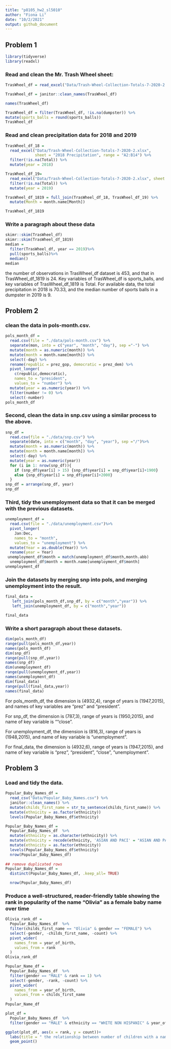 ```yaml
---
title: "p8105_hw2_sl5010"
author: "Fiona Li"
date: "10/2/2021"
output: github_document
---
```


## Problem 1

```r
library(tidyverse)
library(readxl)
```

### Read and clean the Mr. Trash Wheel sheet:

```r
TrasWheel_df = read_excel("Data/Trash-Wheel-Collection-Totals-7-2020-2.xlsx",range = "A2:N534")

TrasWheel_df = janitor::clean_names(TrasWheel_df)

names(TrasWheel_df)

TrasWheel_df = filter(TrasWheel_df, !is.na(dumpster)) %>%
mutate(sports_balls = round(sports_balls))
TrasWheel_df

```

### Read and clean precipitation data for 2018 and 2019

```r
TrasWheel_df_18 = 
  read_excel("Data/Trash-Wheel-Collection-Totals-7-2020-2.xlsx", 
             sheet = "2018 Precipitation", range = "A2:B14") %>%
  filter(!is.na(Total)) %>%
  mutate(year = 2018)

TrasWheel_df_19= 
  read_excel("Data/Trash-Wheel-Collection-Totals-7-2020-2.xlsx", sheet = "2019 Precipitation", range = "A2:B14") %>%
  filter(!is.na(Total)) %>%
  mutate(year = 2019)

TrasWheel_df_1819 = full_join(TrasWheel_df_18, TrasWheel_df_19) %>%
  mutate(Month = month.name[Month])

TrasWheel_df_1819
```
### Write a paragraph about these data
```r
skimr::skim(TrasWheel_df)
skimr::skim(TrasWheel_df_1819)
median =
  filter(TrasWheel_df, year == 2019)%>%
  pull(sports_balls)%>%
  median()
median

```

the number of observations in TrasWheel_df dataset is 453, and that in TrasWheel_df_1819 is 24. Key variables of TrasWheel_df is sports_balls, and key variables of TrasWheel_df_1819 is Total. For available data, the total precipitation in 2018 is 70.33, and the median number of sports balls in a dumpster in 2019 is 9.

## Problem 2

### clean the data in pols-month.csv.

```r
pols_month_df = 
  read.csv(file = "./data/pols-month.csv") %>%
  separate(mon, into = c("year", "month", "day"), sep ="-") %>%
  mutate(month = as.numeric(month)) %>%
  mutate(month = month.name[month]) %>%
  select(-day) %>%
  rename(republic = prez_gop, democratic = prez_dem) %>%
  pivot_longer(
    c(republic,democratic),
    names_to = "president", 
    values_to = "number") %>%
  mutate(year = as.numeric(year)) %>%
  filter(number != 0) %>%
  select(-number) 
pols_month_df
```
### Second, clean the data in snp.csv using a similar process to the above.

```r
snp_df = 
  read.csv(file = "./data/snp.csv") %>%
  separate(date, into = c("month", "day", "year"), sep ="/")%>%
  mutate(month = as.numeric(month)) %>%
  mutate(month = month.name[month]) %>%
  select(-day) %>%
  mutate(year = as.numeric(year))
  for (i in 1: nrow(snp_df)){
    if (snp_df$year[i] > 15) {snp_df$year[i] = snp_df$year[i]+1900}
    else {snp_df$year[i] = snp_df$year[i]+2000}
  }
snp_df = arrange(snp_df, year)
snp_df  
```
### Third, tidy the unemployment data so that it can be merged with the previous datasets.

```r
unemployment_df = 
  read.csv(file = "./data/unemployment.csv")%>%
  pivot_longer(
    Jan:Dec,
    names_to = "month", 
    values_to = "unemployment") %>%
  mutate(Year = as.double(Year)) %>%
  rename(year = Year)
 unemployment_df$month = match(unemployment_df$month,month.abb)
  unemployment_df$month = month.name[unemployment_df$month]
unemployment_df
```
### Join the datasets by merging snp into pols, and merging unemployment into the result.
```r
final_data = 
   left_join(pols_month_df,snp_df, by = c("month","year")) %>%
   left_join(unemployment_df, by = c("month","year"))

final_data
```

### Write a short paragraph about these datasets.

```r
dim(pols_month_df)
range(pull(pols_month_df,year))
names(pols_month_df)
dim(snp_df)
range(pull(snp_df,year))
names(snp_df)
dim(unemployment_df)
range(pull(unemployment_df,year))
names(unemployment_df)
dim(final_data)
range(pull(final_data,year))
names(final_data)
```

For pols_month_df, the dimension is (4932,4), range of years is (1947,2015), and names of key variables are "prez" and "president".

For snp_df, the dimension is (787,3), range of years is (1950,2015), and name of key variable is ""close".

For unemployment_df, the dimension is (816,3), range of years is (1948,2015), and name of key variable is "unemployment".

For final_data, the dimension is (4932,6), range of years is (1947,2015), and name of key variable is "prez", "president", "close", "unemployment".

## Problem 3

### Load and tidy the data.

```r
Popular_Baby_Names_df = 
  read_csv("Data/Popular_Baby_Names.csv") %>%
  janitor::clean_names() %>%
  mutate(childs_first_name = str_to_sentence(childs_first_name)) %>%
  mutate(ethnicity = as.factor(ethnicity)) 
  levels(Popular_Baby_Names_df$ethnicity)

Popular_Baby_Names_df =  
  Popular_Baby_Names_df  %>%
  mutate(ethnicity = as.character(ethnicity)) %>%
  mutate(ethnicity = recode(ethnicity, 'ASIAN AND PACI' = "ASIAN AND PACIFIC ISLANDER", 'BLACK NON HISP' = "BLACK NON HISPANIC", 'WHITE NON HISP' = "WHITE NON HISPANIC"))%>%
  mutate(ethnicity = as.factor(ethnicity)) 
  levels(Popular_Baby_Names_df$ethnicity)
  nrow(Popular_Baby_Names_df)
  
## remove duplicated rows
Popular_Baby_Names_df = 
  distinct(Popular_Baby_Names_df, .keep_all= TRUE)

  nrow(Popular_Baby_Names_df)
```

### Produce a well-structured, reader-friendly table showing the rank in popularity of the name “Olivia” as a female baby name over time

```r
Olivia_rank_df =  
  Popular_Baby_Names_df  %>%
  filter(childs_first_name == "Olivia" & gender == "FEMALE") %>%
  select(-gender, -childs_first_name, -count) %>% 
  pivot_wider(
    names_from = year_of_birth,
    values_from = rank
  )
Olivia_rank_df

Popular_Name_df = 
  Popular_Baby_Names_df  %>%
  filter(gender == "MALE" & rank == 1) %>%
  select(-gender, -rank, -count) %>% 
  pivot_wider(
    names_from = year_of_birth,
    values_from = childs_first_name
  )
Popular_Name_df
```

```r
plot_df = 
  Popular_Baby_Names_df  %>%
  filter(gender == "MALE" & ethnicity == "WHITE NON HISPANIC" & year_of_birth == 2016)

ggplot(plot_df, aes(x = rank, y = count))+
  labs(title = " the relationship between number of children with a name and the rank in popularity of that name") + 
  geom_point()
```
